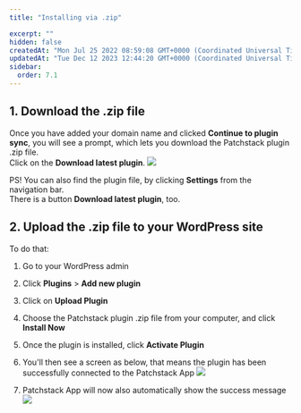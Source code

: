 ```yaml
---
title: "Installing via .zip"

excerpt: ""
hidden: false
createdAt: "Mon Jul 25 2022 08:59:08 GMT+0000 (Coordinated Universal Time)"
updatedAt: "Tue Dec 12 2023 12:44:20 GMT+0000 (Coordinated Universal Time)"
sidebar:
  order: 7.1
---
```


## 1. Download the .zip file

Once you have added your domain name and clicked **Continue to plugin sync**, you will see a prompt, which lets you download the Patchstack plugin .zip file.  
Click on the **Download latest plugin**.
![](@images/patchstack-checking-sync-status.png)

PS! You can also find the plugin file, by clicking **Settings** from the navigation bar.  
There is a button **Download latest plugin**, too.

## 2. Upload the .zip file to your WordPress site

To do that:
<Steps>
1. Go to your WordPress admin

2. Click **Plugins** > **Add new plugin**

3. Click on **Upload Plugin**

4. Choose the Patchstack plugin .zip file from your computer, and click **Install Now**

5. Once the plugin is installed, click **Activate Plugin**

6. You'll then see a screen as below, that means the plugin has been successfully connected to the Patchstack App
![](@images/patchstack-plugin-wordpress.png)

7. Patchstack App will now also automatically show the success message
![](@images/patchstack-site-added.png)
</Steps>